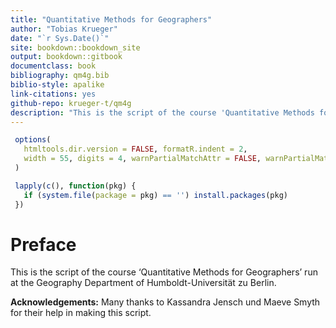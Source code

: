 ```yaml
--- 
title: "Quantitative Methods for Geographers"
author: "Tobias Krueger"
date: "`r Sys.Date()`"
site: bookdown::bookdown_site
output: bookdown::gitbook
documentclass: book
bibliography: qm4g.bib
biblio-style: apalike
link-citations: yes
github-repo: krueger-t/qm4g
description: "This is the script of the course 'Quantitative Methods for Geographers' run at the Geography Department of Humboldt-Universität zu Berlin."
---
```


```r
 options(
   htmltools.dir.version = FALSE, formatR.indent = 2,
   width = 55, digits = 4, warnPartialMatchAttr = FALSE, warnPartialMatchDollar = FALSE
 )

 lapply(c(), function(pkg) {
   if (system.file(package = pkg) == '') install.packages(pkg)
 })
```

# Preface {-}

This is the script of the course 'Quantitative Methods for Geographers' run at the Geography Department of Humboldt-Universität zu Berlin.

**Acknowledgements:** Many thanks to Kassandra Jensch und Maeve Smyth for their help in making this script.

